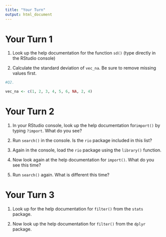 ```yaml
---
title: "Your Turn"
output: html_document
---
```


# Your Turn 1 

1. Look up the help documentation for the function `sd()` (type directly in the RStudio console)


2. Calculate the standard deviation of `vec_na`. Be sure to remove missing values first. 

```r
#Q2. 

vec_na <- c(1, 2, 3, 4, 5, 6, NA, 2, 4)

```



# Your Turn 2

1. In your RStudio console, look up the help documentation for`import()` by typing `?import`. What do you see?

2. Run `search()` in the console. Is the `rio` package included in this list?
 
3. Again in the console, load the `rio` package using the `library()` function. 

4. Now look again at the help documentation for `import()`. What do you see this time?

5. Run `search()` again. What is different this time?



# Your Turn 3

1. Look up for the help documentation for `filter()` from the `stats` package.

2. Now look up the help documentation for `filter()` from the `dplyr` package.

